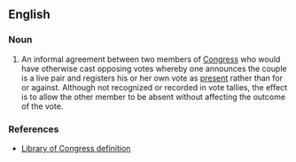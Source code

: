 ==English==
{{wikipedia}}
===Noun===
{{en-noun}}
# {{context|US|politics|lang=en}} An informal agreement between two members of [[Congress]] who would have otherwise cast opposing votes whereby one announces the couple is a live pair and registers his or her own vote as [[present]] rather than for or against. Although not recognized or recorded in vote tallies, the effect is to allow the other member to be absent without affecting the outcome of the vote.

===References===
*[http://thomas.loc.gov/home/definitions/live_pair.html Library of Congress definition]